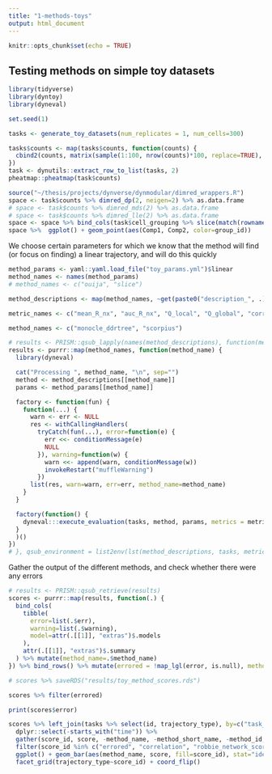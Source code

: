 ```yaml
---
title: "1-methods-toys"
output: html_document
---
```


```r
knitr::opts_chunk$set(echo = TRUE)
```

## Testing methods on simple toy datasets

```r
library(tidyverse)
library(dyntoy)
library(dyneval)

set.seed(1)

tasks <- generate_toy_datasets(num_replicates = 1, num_cells=300)
```

```r
tasks$counts <- map(tasks$counts, function(counts) {
  cbind2(counts, matrix(sample(1:100, nrow(counts)*100, replace=TRUE), nrow=nrow(counts))) %>% {magrittr::set_colnames(., paste0("G", 1:ncol(.)))}
})
task <- dynutils::extract_row_to_list(tasks, 2)
pheatmap::pheatmap(task$counts)

source("~/thesis/projects/dynverse/dynmodular/dimred_wrappers.R")
space <- task$counts %>% dimred_dp(2, neigen=2) %>% as.data.frame
# space <- task$counts %>% dimred_mds(2) %>% as.data.frame
# space <- task$counts %>% dimred_lle(2) %>% as.data.frame
space <- space %>% bind_cols(task$cell_grouping %>% slice(match(rownames(task$counts), cell_id)))
space %>%  ggplot() + geom_point(aes(Comp1, Comp2, color=group_id))
```

We choose certain parameters for which we know that the method will find (or focus on finding) a linear trajectory, and will do this quickly
```r
method_params <- yaml::yaml.load_file("toy_params.yml")$linear
method_names <- names(method_params)
# method_names <- c("ouija", "slice")

method_descriptions <- map(method_names, ~get(paste0("description_", .))()) %>% set_names(method_names)

metric_names <- c("mean_R_nx", "auc_R_nx", "Q_local", "Q_global", "correlation", "isomorphic", "robbie_network_score")

method_names <- c("monocle_ddrtree", "scorpius")
```

```r
# results <- PRISM::qsub_lapply(names(method_descriptions), function(method_name) {
results <- purrr::map(method_names, function(method_name) {
  library(dyneval)

  cat("Processing ", method_name, "\n", sep="")
  method <- method_descriptions[[method_name]]
  params <- method_params[[method_name]]

  factory <- function(fun) {
    function(...) {
      warn <- err <- NULL
      res <- withCallingHandlers(
        tryCatch(fun(...), error=function(e) {
          err <<- conditionMessage(e)
          NULL
        }), warning=function(w) {
          warn <<- append(warn, conditionMessage(w))
          invokeRestart("muffleWarning")
        })
      list(res, warn=warn, err=err, method_name=method_name)
    }
  }

  factory(function() {
    dyneval:::execute_evaluation(tasks, method, params, metrics = metric_names, timeout = 99999999999999)
  }
  )()
})
# }, qsub_environment = list2env(lst(method_descriptions, tasks, metric_names, method_params)), qsub_config = PRISM::override_qsub_config(memory = "10G", execute_before=c("module load python/x86_64/3.5.1"), wait=F))
```

Gather the output of the different methods, and check whether there were any errors
```r
# results <- PRISM::qsub_retrieve(results)
scores <- purrr::map(results, function(.) {
  bind_cols(
    tibble(
      error=list(.$err), 
      warning=list(.$warning), 
      model=attr(.[[1]], "extras")$.models
    ),
    attr(.[[1]], "extras")$.summary
  ) %>% mutate(method_name=.$method_name)
}) %>% bind_rows() %>% mutate(errored = !map_lgl(error, is.null), method_id=rep(method_names, each=nrow(tasks))) %>% dplyr::select(-contains("method_name1"))

# scores %>% saveRDS("results/toy_method_scores.rds")
```

```r
scores %>% filter(errored)

print(scores$error)
```


```r
scores %>% left_join(tasks %>% select(id, trajectory_type), by=c("task_id"="id")) %>% 
  dplyr::select(-starts_with("time")) %>%
  gather(score_id, score, -method_name, -method_short_name, -method_id, -task_id, -error, -warning, -model, -trajectory_type) %>%
  filter(score_id %in% c("errored", "correlation", "robbie_network_score", "mean_R_nx")) %>% 
  ggplot() + geom_bar(aes(method_name, score, fill=score_id), stat="identity") + 
  facet_grid(trajectory_type~score_id) + coord_flip()
```
